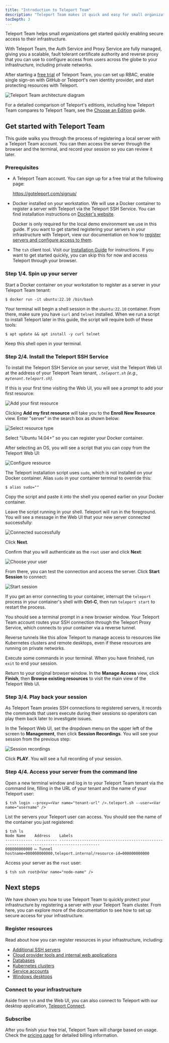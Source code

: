 ```yaml
---
title: "Introduction to Teleport Team"
description: "Teleport Team makes it quick and easy for small organizations set up secure RBAC for their infrastructure."
tocDepth: 3
---
```


Teleport Team helps small organizations get started quickly enabling secure
access to their infrastructure. 

With Teleport Team, the Auth Service and Proxy Service are fully managed, giving
you a scalable, fault tolerant certificate authority and reverse proxy that you
can use to configure access from users across the globe to your infrastructure,
including private networks.

After starting a [free trial](https://goteleport.com/signup) of Teleport Team,
you can set up RBAC, enable single sign-on with GitHub or Teleport's own
identity provider, and start protecting resources with Teleport.

![Teleport Team architecture diagram](../../img/team-diagram.png)

<Notice type="tip">

For a detailed comparison of Teleport's editions, including how Teleport Team
compares to Teleport Team, see the [Choose an Edition](introduction.mdx) guide.

</Notice>

## Get started with Teleport Team

This guide walks you through the process of registering a local server with a
Teleport Team account. You can then access the server through the browser and
the terminal, and record your session so you can review it later.

### Prerequisites

- A Teleport Team account. You can sign up for a free trial at the following
  page:

  https://goteleport.com/signup/

- Docker installed on your workstation. We will use a Docker container to
  register a server with Teleport via the Teleport SSH Service. You can find
  installation instructions on [Docker's
  website](https://docs.docker.com/get-docker/).

  <Notice type="tip">

  Docker is only required for the local demo environment we use in this guide.
  If you want to get started registering your servers in your infrastructure
  with Teleport, view our documentation on how to [register servers and
  configure access to them](../server-access/introduction.mdx).

  </Notice>

- The `tsh` client tool. Visit our [Installation Guide](../installation.mdx)
  for instructions. If you want to get started quickly, you can skip this for
  now and access Teleport through your browser.

### Step 1/4. Spin up your server

Start a Docker container on your workstation to register as a server in your
Teleport Team tenant:

```code
$ docker run -it ubuntu:22.10 /bin/bash
```

Your terminal will begin a shell session in the `ubuntu:22.10` container. From
there, make sure you have `curl` and `telnet` installed. When we run a script to
install Teleport later in this guide, the script will require both of these
tools:

```code
$ apt update && apt install -y curl telnet
```

Keep this shell open in your terminal.

### Step 2/4. Install the Teleport SSH Service

To install the Teleport SSH Service on your server, visit the Teleport Web UI at
the address of your Teleport Team tenant, <Var name="tenant-url"/>`.teleport.sh`
(e.g., `mytenant.teleport.sh`). 

If this is your first time visiting the Web UI, you will see a prompt to add
your first resource: 

![Add your first
resource](../../img/cloud/getting-started/add-my-first-resource@2x.png)

Clicking **Add my first resource** will take you to the **Enroll New Resource**
view. Enter "server" in the search box as shown below:

![Select resource
type](../../img/cloud/getting-started/choose-resource@2x.png)

Select "Ubuntu 14.04+" so you can register your Docker container.

After selecting an OS, you will see a script that you can copy from the Teleport
Web UI:

![Configure resource](../../img/cloud/getting-started/paste-script@2x.png)

The Teleport installation script uses `sudo`, which is not installed on your
Docker container. Alias `sudo` in your container terminal to override this:

```code
$ alias sudo=""
```

Copy the script and paste it into the shell you opened earlier on your Docker
container.

Leave the script running in your shell. Teleport will run in the foreground. You
will see a message in the Web UI that your new server connected successfully:

![Connected
successfully](../../img/cloud/getting-started/successfully-connected@2x.png)

Click **Next**.

Confirm that you will authenticate as the `root` user and click **Next**:

![Choose your user](../../img/cloud/getting-started/set-up-access@2x.png)

From there, you can test the connection and access the server. Click **Start
Session** to connect:

![Start session](../../img/cloud/getting-started/test-connection@2x.png)

<Notice type="tip">

If you get an error connecting to your container, interrupt the `teleport`
process in your container's shell with **Ctrl-C**, then run `teleport start` to
restart the process.

</Notice>

You should see a terminal prompt in a new browser window. Your Teleport Team
account routes your SSH connection through the Teleport Proxy Service, which
connects to your container via a reverse tunnel. 

Reverse tunnels like this allow Teleport to manage access to resources like
Kubernetes clusters and remote desktops, even if these resources are running on
private networks.

Execute some commands in your terminal. When you have finished, run `exit` to
end your session.

Return to your original browser window. In the **Manage Access** view, click
**Finish**, then **Browse existing resources** to visit the main view of the
Teleport Web UI.

### Step 3/4. Play back your session

As Teleport Team proxies SSH connections to registered servers, it records the
commands that users execute during their sessions so operators can play them
back later to investigate issues.

In the Teleport Web UI, set the dropdown menu on the upper left of the screen to
**Management**, then click **Session Recordings**. You will see your session
from the previous step:

![Session
recordings](../../img/cloud/getting-started/session-recordings@2x.png)

Click **PLAY**. You will see a full recording of your session.

### Step 4/4. Access your server from the command line

Open a new terminal window and log in to your Teleport Team tenant
via the command line, filling in the URL of your tenant and the name of your
Teleport user:

```code
$ tsh login --proxy=<Var name="tenant-url" />.teleport.sh --user=<Var name="username" />
```

List the servers your Teleport user can access. You should see the name of the
container you just registered:

```code
$ tsh ls
Node Name    Address    Labels
------------ ---------- ----------------------------------------------------------------------------------------
000000000000 ⟵ Tunnel   hostname=000000000000,teleport.internal/resource-id=000000000000
```

Access your server as the `root` user:

```code
$ tsh ssh root@<Var name="node-name" />
```

## Next steps

We have shown you how to use Teleport Team to quickly protect your
infrastructure by registering a server with your Teleport Team cluster. From
here, you can explore more of the documentation to see how to set up secure
access for your infrastructure.

### Register resources

Read about how you can register resources in your infrastructure, including:

  - [Additional SSH servers](../server-access/introduction.mdx)
  - [Cloud provider tools and internal web applications](../application-access/introduction.mdx)
  - [Databases](../database-access/introduction.mdx)
  - [Kubernetes clusters](../kubernetes-access/introduction.mdx)
  - [Service accounts](../machine-id/introduction.mdx)
  - [Windows desktops](../desktop-access/introduction.mdx)

### Connect to your infrastructure

Aside from `tsh` and the Web UI, you can also connect to Teleport with our
desktop application, [Teleport
Connect](../connect-your-client/teleport-connect.mdx).

### Subscribe

After you finish your free trial, Teleport Team will charge based on usage.
Check the [pricing page](https://goteleport.com/teleport-pricing/) for detailed
billing information.
